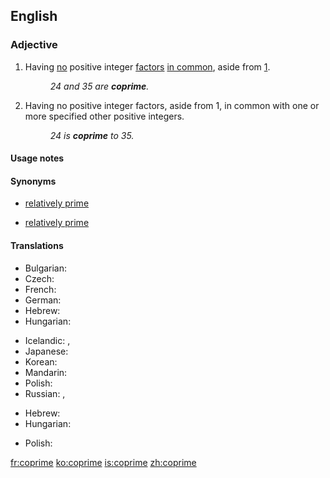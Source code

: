 ==English==
{{wikipedia}}

===Adjective===
{{en-adj|-}}

# {{context|mathematics|of two or more positive integers|lang=en}} Having [[no]] positive integer [[factor]]s [[in common]], aside from [[1]].
#: ''24 and 35 are '''coprime'''.''
# {{context|mathematics|of a positive integer|lang=en}} Having no positive integer factors, aside from 1, in common with one or more specified other positive integers.
#: ''24 is '''coprime''' to 35.''

====Usage notes====
{{en-usage-equal}}

====Synonyms====
* {{sense|having no factors in common}} [[relatively prime]]
* {{sense|having no factors in common with}} [[relatively prime]]

====Translations====
{{trans-top|(of two or more positive integers) having no factors in common}}
* Bulgarian: {{t|bg|взаимно прости|p|tr=vzaimno prosti|sc=Cyrl}}
* Czech: {{t|cs|nesoudělný}}
* French: {{t+|fr|premiers entre eux}}
* German: {{t+|de|teilerfremd}}
* Hebrew: {{t+|he|זר|tr=zar}}
* Hungarian: {{t|hu|relatív prímek|p}}
{{trans-mid}}
* Icelandic: {{t|is|ósamþátta|m}}, {{t|is|ósamþættur|m}}
* Japanese: {{t+|ja|互いに素|tr=tagai ni so}}
* Korean: {{t|ko|서로소|tr=seoroso|sc=Hang}}
* Mandarin: {{t|cmn|互质|sc=Hani}}
* Polish: {{t|pl|względnie pierwsze|p}}
* Russian: {{t|ru|взаи́мно просто́й|sc=Cyrl}}, {{t|ru|взаи́мно просты́е|p|sc=Cyrl}}
{{trans-bottom}}

{{trans-top|(of a positive integer) having no factor in common with...}}
* Hebrew: {{t+|he|זר|tr=zár}}
* Hungarian: {{t|hu|relatív prím}}
{{trans-mid}}
* Polish: {{t|pl|względnie pierwsza|f}}
{{trans-bottom}}

[[fr:coprime]]
[[ko:coprime]]
[[is:coprime]]
[[zh:coprime]]